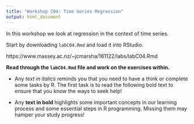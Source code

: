 ```yaml
---
title: "Workshop C04: Time Series Regression"
output: html_document
---
```


In this workshop we look at regression in the context of time series.

Start by downloading `labC04.Rmd` and load it into RStudio.

https://www.massey.ac.nz/~jcmarsha/161122/labs/labC04.Rmd

**Read through the `labC04.Rmd` file and work on the exercises within.**

 - Any *text in italics* reminds you that you need to have a think or complete some tasks by R. The first task is to read the following bold text to ensure that you know the ways to seek help!

 - Any **text in bold** highlights some important concepts in our learning process and some essential steps in R programming. Missing them may hamper your study progress!

